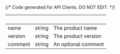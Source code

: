 {/* Code generated for API Clients. DO NOT EDIT. */}

| &nbsp;  | &nbsp; | &nbsp;              |
| ------- | ------ | ------------------- |
| name    | string | The product name    |
| version | string | The product version |
| comment | string | An optional comment |
